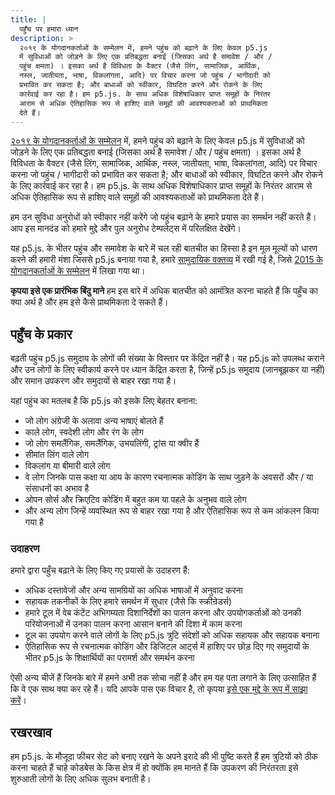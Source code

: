 ```yaml
---
title: |
  पहुँच पर हमारा ध्यान
description: >
  २०१९ के योगदानकर्ताओं के सम्मेलन में, हमने पहुंच को बढ़ाने के लिए केवल p5.js
  में सुविधाओं को जोड़ने के लिए एक प्रतिबद्धता बनाई (जिसका अर्थ है समावेश / और /
  पहुंच क्षमता) । इसका अर्थ है विविधता के वैक्टर (जैसे लिंग, सामाजिक, आर्थिक,
  नस्ल, जातीयता, भाषा, विकलांगता, आदि) पर विचार करना जो पहुंच / भागीदारी को
  प्रभावित कर सकता है; और बाधाओं को स्वीकार, विघटित करने और रोकने के लिए
  कार्रवाई कर रहा है। हम p5.js. के साथ अधिक विशेषाधिकार प्राप्त समूहों के निरंतर
  आराम से अधिक ऐतिहासिक रूप से हाशिए वाले समूहों की आवश्यकताओं को प्राथमिकता
  देते हैं।
---
```



[२०१९ के योगदानकर्ताओं के सम्मेलन](https://p5js.org/community/contributors-conference-2019.html) में, हमने पहुंच को बढ़ाने के लिए केवल p5.js में सुविधाओं को जोड़ने के लिए एक प्रतिबद्धता बनाई (जिसका अर्थ है समावेश / और / पहुंच क्षमता) । इसका अर्थ है विविधता के वैक्टर (जैसे लिंग, सामाजिक, आर्थिक, नस्ल, जातीयता, भाषा, विकलांगता, आदि) पर विचार करना जो पहुंच / भागीदारी को प्रभावित कर सकता है; और बाधाओं को स्वीकार, विघटित करने और रोकने के लिए कार्रवाई कर रहा है। हम p5.js. के साथ अधिक विशेषाधिकार प्राप्त समूहों के निरंतर आराम से अधिक ऐतिहासिक रूप से हाशिए वाले समूहों की आवश्यकताओं को प्राथमिकता देते हैं।

हम उन सुविधा अनुरोधों को स्वीकार नहीं करेंगे जो पहुंच बढ़ाने के हमारे प्रयास का समर्थन नहीं करते हैं। आप इस मानदंड को हमारे मुद्दे और पुल अनुरोध टेम्पलेट्स में परिलक्षित देखेंगे।

यह p5.js. के भीतर पहुंच और समावेश के बारे में चल रही बातचीत का हिस्सा है इन मूल मूल्यों को धारण करने की हमारी मंशा जिससे p5.js बनाया गया है, हमारे [सामुदायिक वक्तव्य](../CODE_OF_CONDUCT/) में रखी गई है, जिसे [2015 के योगदानकर्ताओं के सम्मेलन](https://p5js.org/community/contributors-conference-2015.html) में लिखा गया था।

**कृपया इसे एक प्रारंभिक बिंदु माने** हम इस बारे में अधिक बातचीत को आमंत्रित करना चाहते हैं कि पहुँच का क्या अर्थ है और हम इसे कैसे प्राथमिकता दे सकते हैं।

## पहुँच के प्रकार

बढ़ती पहुंच p5.js समुदाय के लोगों की संख्या के विस्तार पर केंद्रित नहीं है। यह p5.js को उपलब्ध कराने और उन लोगों के लिए स्वीकार्य करने पर ध्यान केंद्रित करता है, जिन्हें p5.js समुदाय (जानबूझकर या नहीं) और समान उपकरण और समुदायों से बाहर रखा गया है।

यहां पहुंच का मतलब है कि p5.js को इसके लिए बेहतर बनाना:

* जो लोग अंग्रेजी के अलावा अन्य भाषाएं बोलते हैं
* काले लोग, स्वदेशी लोग और रंग के लोग
* जो लोग समलैंगिक, समलैंगिक, उभयलिंगी, ट्रांस या क्वीर हैं
* सीमांत लिंग वाले लोग
* विकलांग या बीमारी वाले लोग
* वे लोग जिनके पास कक्षा या आय के कारण रचनात्मक कोडिंग के साथ जुड़ने के अवसरों और / या संसाधनों का अभाव है
* ओपन सोर्स और क्रिएटिव कोडिंग में बहुत कम या पहले के अनुभव वाले लोग
* और अन्य लोग जिन्हें व्यवस्थित रूप से बाहर रखा गया है और ऐतिहासिक रूप से कम आंकलन किया गया है

### उदाहरण

हमारे द्वारा पहुँच बढ़ाने के लिए किए गए प्रयासों के उदाहरण हैं:

* अधिक दस्तावेजों और अन्य सामग्रियों का अधिक भाषाओं में अनुवाद करना
* सहायक तकनीकों के लिए हमारे समर्थन में सुधार (जैसे कि स्क्रीन्रेडर्स)
* हमारे टूल में वेब कंटेंट अभिगम्यता दिशानिर्देशों का पालन करना और उपयोगकर्ताओं को उनकी परियोजनाओं में उनका पालन करना आसान बनाने की दिशा में काम करना
* टूल का उपयोग करने वाले लोगों के लिए p5.js त्रुटि संदेशों को अधिक सहायक और सहायक बनाना
* ऐतिहासिक रूप से रचनात्मक कोडिंग और डिजिटल आर्ट्स में हाशिए पर छोड़ दिए गए समुदायों के भीतर p5.js के शिक्षार्थियों का परामर्श और समर्थन करना

ऐसी अन्य चीजें हैं जिनके बारे में हमने अभी तक सोचा नहीं है और हम यह पता लगाने के लिए उत्साहित हैं कि वे एक साथ क्या कर रहे हैं। यदि आपके पास एक विचार है, तो कृपया [इसे एक मुद्दे के रूप में साझा करें](https://github.com/processing/p5.js/issues/new/choose)।

## रखरखाव

हम p5.js. के मौजूदा फीचर सेट को बनाए रखने के अपने इरादे की भी पुष्टि करते हैं हम त्रुटियों को ठीक करना चाहते हैं चाहे कोडबेस के किस क्षेत्र में हो क्योंकि हम मानते हैं कि उपकरण की निरंतरता इसे शुरुआती लोगों के लिए अधिक सुलभ बनाती है।
